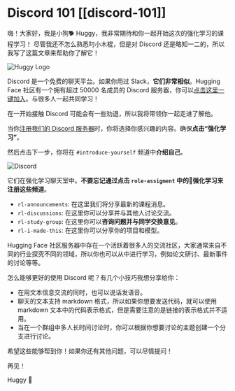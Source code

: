 # Discord 101 [[discord-101]]

嗨！大家好，我是小狗🐕 Huggy，我非常期待和你一起开始这次的强化学习的课程学习！
尽管我还不怎么熟悉叼小木棍，但是对 Discord 还是略知一二的，所以我写了这篇文章来帮助你了解它！

<img src="https://huggingface.co/datasets/huggingface-deep-rl-course/course-images/resolve/main/en/unit0/huggy-logo.jpg" alt="Huggy Logo"/>

Discord 是一个免费的聊天平台。如果你用过 Slack，**它们非常相似**。Hugging Face 社区有一个拥有超过 50000 名成员的 Discord 服务器，你可以<a href="https://discord.gg/ydHrjt3WP5">点击这里一键加入</a>。与很多人一起共同学习！

在一开始接触 Discord 可能会有一些劝退，所以我将带领你一起走进了解他。

当你[注册我们的 Discord 服务器](http://hf.co/join/discord)时，你将选择你感兴趣的内容。确保**点击“强化学习”**。

然后点击下一步，你将在 `#introduce-yourself` 频道中**介绍自己**。


<img src="https://huggingface.co/datasets/huggingface-deep-rl-course/course-images/resolve/main/en/unit0/discord2.jpg" alt="Discord"/>


它们在强化学习聊天室中。**不要忘记通过点击 `role-assigment` 中的🤖强化学习来注册这些频道**。

- `rl-announcements`: 在这里我们将分享最新的课程消息。
- `rl-discussions`: 在这里你可以分享并与其他人讨论交流。
- `rl-study-group`: 在这里你可以**咨询问题并与同学交换意见**。
- `rl-i-made-this`: 在这里你可以分享你的项目和模型。

Hugging Face 社区服务器中存在一个活跃着很多人的交流社区，大家通常来自不同的行业探究不同的领域，所以你也可以从中进行学习，例如论文研讨、最新事件的讨论等等。

怎么能够更好的使用 Discord 呢？有几个小技巧我想分享给你：

- 在用文本信息交流的同时，也可以说话发语音。
- 聊天的文本支持 markdown 格式，所以如果你想要发送代码，就可以使用 markdown 文本中的代码表示格式，但是需要注意的是链接的表示格式并不适用。
- 当在一个群组中多人长时间讨论时，你可以根据你想要讨论的主题创建一个分支进行讨论。

希望这些能够帮到你！如果你还有其他问题，可以尽情提问！

再见！

Huggy 🐶